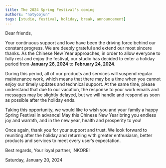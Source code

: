 ```yaml
---
title: The 2024 Spring Festival's coming
authors: "notyoojun"
tags: [studio, festival, holiday, break, announcement]
---
```


Dear friends,

Your continuous support and love have been the driving force behind our constant progress. We are deeply grateful and extend our most sincere thanks. As the Chinese New Year approaches, in order to allow everyone to fully rest and enjoy the festival, our studio has decided to enter a holiday period from **January 26, 2024** to **February 24, 2024**.

During this period, all of our products and services will suspend regular maintenance work, which means that there may be a time when you cannot enjoy our timely updates and technical support. At the same time, please understand that due to our vacation, the response to your work emails and messages may be slightly delayed, but we will handle and respond as soon as possible after the holiday ends.

Taking this opportunity, we would like to wish you and your family a happy Spring Festival in advance! May this Chinese New Year bring you endless joy and warmth, and in the new year, health and prosperity to you!

Once again, thank you for your support and trust. We look forward to reuniting after the holiday and returning with greater enthusiasm, better products and services to meet every user’s expectation.

Best regards,
Your loyal partner, iNKORE!

Saturday, January 20, 2024